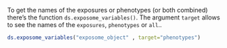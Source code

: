 To get the names of the exposures or phenotypes (or both combined) there's the function `ds.exposome_variables()`. The argument `target` allows to see the names of the `exposures`, `phenotypes` or `all`..

```r
ds.exposome_variables("exposome_object" , target="phenotypes")
```